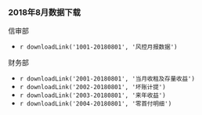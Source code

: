 ### 2018年8月数据下载

信审部

- `r downloadLink('1001-20180801', '风控月报数据')`

财务部

- `r downloadLink('2001-20180801', '当月收租及存量收益')`
- `r downloadLink('2002-20180801', '坏账计提')`
- `r downloadLink('2003-20180801', '来年收益')`
- `r downloadLink('2004-20180801', '零首付明细')` 
